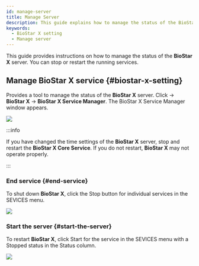 ```yaml
---
id: manage-server
title: Manage Server
description: This guide explains how to manage the status of the BioStar X server.
keywords:
  - BioStar X setting
  - Manage server
---
```


This guide provides instructions on how to manage the status of the **BioStar X** server. You can stop or restart the running services.

## Manage BioStar X service {#biostar-x-setting}

Provides a tool to manage the status of the **BioStar X** server. Click <Start/> → **BioStar X** → **BioStar X Service Manager**. The <Cmd>BioStar X Service Manager</Cmd> window appears.

<Image src='/img/common/biostarx-tutoria-service-manager-main.png' alone />

:::info

If you have changed the time settings of the **BioStar X** server, stop and restart the **BioStar X Core Service**. If you do not restart, **BioStar X** may not operate properly.

:::

### End service {#end-service}

To shut down **BioStar X**, click the <Cmd>Stop</Cmd> button for individual services in the <Cmd>SEVICES</Cmd> menu.

<Image src='/img/common/biostarx-tutoria-service-manager-main.png' alone />


### Start the server {#start-the-server}

To restart **BioStar X**, click <Cmd>Start</Cmd> for the service in the <Cmd>SEVICES</Cmd> menu with a <Cmd>Stopped</Cmd> status in the <Cmd>Status</Cmd> column.

<Image src='/img/common/biostarx-tutoria-service-manager-main-restart.png' alone />
